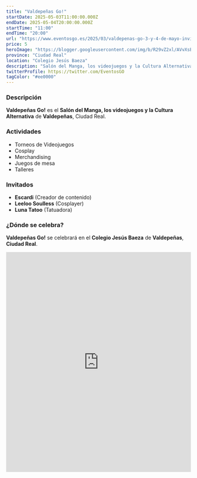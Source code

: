 ```yaml
---
title: "Valdepeñas Go!"
startDate: 2025-05-03T11:00:00.000Z
endDate: 2025-05-04T20:00:00.000Z
startTime: "11:00"
endTime: "20:00"
url: "https://www.eventosgo.es/2025/03/valdepenas-go-3-y-4-de-mayo-invitados.html"
price: 5
heroImage: "https://blogger.googleusercontent.com/img/b/R29vZ2xl/AVvXsEgkbVKMTooIiSI_WxCZo9lC7xjR-YYMKcm_1qcAhKIF12iWQh0Q21yxTgUTyVGjpSjkVK7i6Cu_QuwXhFaaSzQdxRFrvpWQAV6gkeSdJJovbJ0POZOrOSKKULtDLygKHg34mqwvSgNAVyeKtimQL5Dydbv44OFKAzlBlJnrnZHoru5Iodox8-EtyIZeW9dn/s600/poster%20previo.jpg"
province: "Ciudad Real"
location: "Colegio Jesús Baeza"
description: "Salón del Manga, los videojuegos y la Cultura Alternativa de Valdepeñas"
twitterProfile: https://twitter.com/EventosGO
tagColor: "#ee0000"
---
```


### Descripción

**Valdepeñas Go!** es el **Salón del Manga, los videojuegos y la Cultura Alternativa** de **Valdepeñas**, Ciudad Real.

### Actividades

+ Torneos de Videojuegos
+ Cosplay
+ Merchandising
+ Juegos de mesa
+ Talleres

### Invitados

+ **Escardi** (Creador de contenido)
+ **Leeloo Soulless** (Cosplayer)
+ **Luna Tatoo** (Tatuadora)

### ¿Dónde se celebra?

**Valdepeñas Go!** se celebrará en el **Colegio Jesús Baeza** de **Valdepeñas**, **Ciudad Real**.

<iframe src="https://www.google.com/maps/embed?pb=!1m18!1m12!1m3!1d3111.0106972737126!2d-3.385366623633839!3d38.76345865459534!2m3!1f0!2f0!3f0!3m2!1i1024!2i768!4f13.1!3m3!1m2!1s0xd69370041af2cef%3A0xe8d871c9dd8a49d2!2sColegio%20Jes%C3%BAs%20Baeza!5e0!3m2!1ses!2ses!4v1745229124738!5m2!1ses!2ses" width="100%" height="600" style="border:0;" allowfullscreen="" loading="lazy" referrerpolicy="no-referrer-when-downgrade"></iframe>
